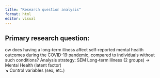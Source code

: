 ```yaml
---
title: "Research question analysis"
format: html
editor: visual
---
```


## Primary research question: 

ow does having a long-term illness affect self-reported mental health outcomes during the COVID-19 pandemic, compared to individuals without such conditions? Analysis strategy: SEM Long-term Illness (2 groups) → Mental Health (latent factor)\
↘ Control variables (sex, etc.)
